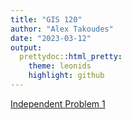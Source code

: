 ```yaml
---
title: "GIS 120"
author: "Alex Takoudes"
date: "2023-03-12"
output:
  prettydoc::html_pretty:
    theme: leonids
    highlight: github
---
```


[Independent Problem 1](Ind_prob1_tables.html)